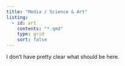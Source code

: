 ```yaml
---
title: "Media / Science & Art"
listing:
  - id: art
    contents: "*.qmd"
    type: grid
    sort: false
---
```


I don't have pretty clear what should be here.

::: {#art}
:::

